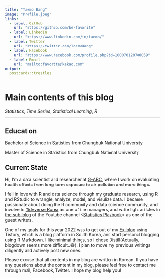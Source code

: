```yaml
---
title: "Taemo Bang"
image: "Profile.jpeg"
links:
  - label: GitHub
    url: "https://github.com/be-favorite"
  - label: LinkedIn
    url: "https://www.linkedin.com/in/taemo/"
  - label: Twitter
    url: "https://twitter.com/TaemoBang"
  - label: Facebook
    url: "https://www.facebook.com/profile.php?id=100070120780059"
  - label: Email
    url: "mailto:favorite@kakao.com"
output:
  postcards::trestles
---
```

# **Main contents of this blog**
*Statistics*, *Time Series*, *Statistical Learning*, *R*

***

## **Education**
Bachelor of Science in Statistics from Chungbuk National University

Master of Science in Statistics from Chungbuk National University

## **Current State**
Hi, I'm a data scientist and researcher at [G-ABC](http://www.gilabc.com), where I work on evaluating health effects from long-term exposure to air pollution and more things.

I fell in love with R and data science through my graduate research, using R and RStudio to wrangle, analyze, model, and visulize data. I became passionate about doing the R community and data science community, and involve in [Tidyverse Korea](https://www.facebook.com/groups/tidyverse) as one of the managers, and write light articles in [the sub-blog](https://statisticsplaybook.tistory.com/category/객원칼럼/be-favorite) of the Youtube channel <[Statistics Playbook](https://www.youtube.com/c/statisticsplaybook)> as one of the guest writers.

One of my goals for this year 2022 was to get out of my [Ex-blog](https://be-favorite.tistory.com) using Tistory, which is a blog platform in South Korea, and start personal blogging using R Markdown. I like minimal things, so I chose Distill(Actually, blogdown seems more difficult..😅). I plan to move my previous writings diligently and actively post new ones.  

Please excuse that all contents in my blog are written in Korean. If you have any questions about the content in my blog, please feel free to contact me through mail, Facebook, Twitter. I hope my blog help you!


<!-- ## Education -->

<!-- **Chungbuk National University** -->

<!-- M.S. in Statistics | March 2019 - February 2021 -->

<!-- **Chungbuk National University** -->

<!-- B.S. in Statistics | March 2013 - February 2019 -->

<!-- ## Experience -->

<!-- **Gil Medical Center** | Researcher | March 2021 - Present -->

<!-- ## Community -->

<!-- **Tidyverse Korea** | Manager | November 2021 - Present -->

<!-- **Statistics Playbook** | Guest writer | February 2021 - Present -->